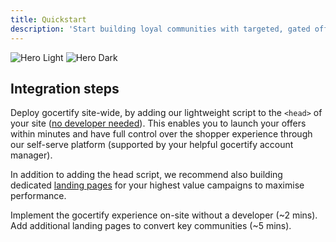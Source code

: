 ```yaml
---
title: Quickstart
description: 'Start building loyal communities with targeted, gated offers.'
---
```




<img
  className="block dark:hidden"
  src="/images/hero-example.png"
  alt="Hero Light"
/>
<img
  className="hidden dark:block"
  src="/images/hero-example.png"
  alt="Hero Dark"
/>

## Integration steps

Deploy gocertify site-wide, by adding our <Tooltip tip="Our script is just 12kb and optimised for performance">lightweight script</Tooltip> to the `<head>` of your site ([no developer needed](integrateOnSite)). This enables you to launch your offers within minutes and have full control over the shopper experience through our self-serve platform (supported by your helpful gocertify account manager).

In addition to adding the head script, we recommend also building dedicated [landing pages](landingPages) for your highest value campaigns to maximise performance.

<CardGroup cols={2}>
  <Card
    title="Add gocertify script"
    icon="pen-to-square"
    href="integrateOnSite"
  >
    Implement the gocertify experience on-site without a developer (~2 mins).
  </Card>
  <Card
    title="Set up landing pages"
    icon="image"
    href="landingPages"
  >
    Add additional landing pages to convert key communities (~5 mins). 
  </Card>
</CardGroup>
